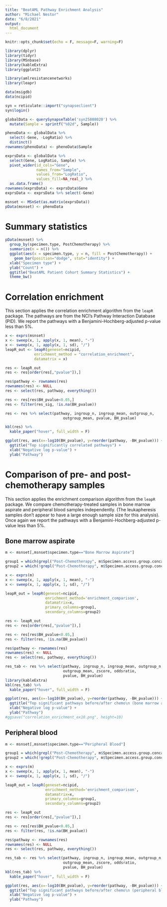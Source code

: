 ```yaml
---
title: "BeatAML Pathway Enrichment Analysis"
author: "Michael Nestor"
date: "6/8/2021"
output:
  html_document
---
```


```r
knitr::opts_chunk$set(echo = F, message=F, warning=F)

library(dplyr)
library(tidyr)
library(MSnbase)
library(kableExtra)
library(ggplot2)

library(amlresistancenetworks)
library(leapr)

data(msigdb)
data(ncipid)
```

```r
syn = reticulate::import("synapseclient")
syn$login()

globalData <- querySynapseTable('syn25808020') %>%
  mutate(Sample = sprintf("%02d", Sample))

phenoData <- globalData %>%
  select(-Gene, -LogRatio) %>%
  distinct()
rownames(phenoData) <- phenoData$Sample

exprsData <- globalData %>%
  select(Gene, LogRatio, Sample) %>%
  pivot_wider(id_cols="Gene",
              names_from="Sample",
              values_from="LogRatio",
              values_fill=NA_real_) %>%
  as.data.frame()
rownames(exprsData) <- exprsData$Gene
exprsData <- exprsData %>% select(-Gene)

msnset <- MSnSet(as.matrix(exprsData))
pData(msnset) <- phenoData
```

# Summary statistics 

```r
pData(msnset) %>%
  group_by(specimen.type, PostChemotherapy) %>%
  summarize(n = n()) %>%
  ggplot(aes(x = specimen.type, y = n, fill = PostChemotherapy)) + 
    geom_bar(position="dodge", stat="identity") +
  xlab("Specimen type") +
  ylab("Count") +
  ggtitle("BeatAML Patient Cohort Summary Statistics") +
  theme_bw()
```

# Correlation enrichment

This section applies the correlation enrichment algorithm from the `leapR` package. The pathways are from the NCI’s Pathway Interaction Database (PID). We report the
pathways with a Benjamini-Hochberg-adjusted p-value less than 5%.

```r
x <- exprs(msnset)
x <- sweep(x, 1, apply(x, 1, mean), "-")
x <- sweep(x, 1, apply(x, 1, sd), "/")
leapR_out <- leapR(geneset=ncipid,
             enrichment_method = "correlation_enrichment",
             datamatrix = x)
```

```r
res <- leapR_out
res <- res[order(res[,"pvalue"]),]

res$pathway <- rownames(res)
rownames(res) <- NULL
res <- select(res, pathway, everything())

res <- res[res$BH_pvalue<0.05,]
res <- filter(res_sig, !is.na(BH_pvalue))

res <- res %>% select(pathway, ingroup_n, ingroup_mean, outgroup_n, 
                          outgroup_mean, pvalue, BH_pvalue)

kbl(res) %>%
  kable_paper("hover", full_width = F)
```

```r
ggplot(res, aes(x=-log10(BH_pvalue), y=reorder(pathway, -BH_pvalue))) + geom_bar(stat="identity") +
  ggtitle("Top significantly correlated pathways") +
  xlab("Negative log p-value") +
  ylab("Pathway")
```

# Comparison of pre- and post- chemotherapy samples

This section applies the enrichment comparison algorithm from the `leapR` package. We compare chemotherapy-treated samples in bone marrow aspirate and peripheral
blood samples independently. (The leukapheresis samples don't appear to have a
large enough sample size for this analysis). Once again we report the
pathways with a Benjamini-Hochberg-adjusted p-value less than 5%.

## Bone marrow aspirate

```r
m <- msnset[,msnset$specimen.type=="Bone Marrow Aspirate"]

group1 = which(grepl("Post-Chemotherapy", m$Specimen.access.group.concatenated))
group2 = which(!grepl("Post-Chemotherapy", m$Specimen.access.group.concatenated))

x <- exprs(m)
x <- sweep(x, 1, apply(x, 1, mean), "-")
x <- sweep(x, 1, apply(x, 1, sd), "/")

leapR_out = leapR(geneset=ncipid,
                  enrichment_method='enrichment_comparison',
                  datamatrix=x,
                  primary_columns=group1,
                  secondary_columns=group2)
```

```r
res <- leapR_out
res <- res[order(res[,"pvalue"]),]

res <- res[res$BH_pvalue<0.05,]
res <- filter(res, !is.na(BH_pvalue))

res$pathway <- rownames(res)
rownames(res) <- NULL
res <- select(res, pathway, everything())

res_tab <- res %>% select(pathway, ingroup_n, ingroup_mean, outgroup_n, 
                          outgroup_mean, zscore, oddsratio,
                          pvalue, BH_pvalue)
library(kableExtra)
kbl(res_tab) %>%
  kable_paper("hover", full_width = F)
```

```r
ggplot(res, aes(x=-log10(BH_pvalue), y=reorder(pathway, -BH_pvalue))) + geom_bar(stat="identity") +
  ggtitle("Top significant pathways before/after chemo\n (bone marrow aspirate)") +
  xlab("Negative log p-value") +
  ylab("Pathway")
#ggsave("correlation_enrichment_ex10.png", height=10)
```


## Peripheral blood

```r
m <- msnset[,msnset$specimen.type=="Peripheral Blood"]

group1 = which(grepl("Post-Chemotherapy", m$Specimen.access.group.concatenated))
group2 = which(!grepl("Post-Chemotherapy", m$Specimen.access.group.concatenated))

x <- exprs(m)
x <- sweep(x, 1, apply(x, 1, mean), "-")
x <- sweep(x, 1, apply(x, 1, sd), "/")

leapR_out = leapR(geneset=ncipid,
                  enrichment_method='enrichment_comparison',
                  datamatrix=x,
                  primary_columns=group1,
                  secondary_columns=group2)
```

```r
res <- leapR_out
res <- res[order(res[,"pvalue"]),]

res <- res[res$BH_pvalue<0.05,]
res <- filter(res, !is.na(BH_pvalue))

res$pathway <- rownames(res)
rownames(res) <- NULL
res <- select(res, pathway, everything())

res_tab <- res %>% select(pathway, ingroup_n, ingroup_mean, outgroup_n, 
                          outgroup_mean, zscore, oddsratio,
                          pvalue, BH_pvalue)
kbl(res_tab) %>%
  kable_paper("hover", full_width = F)
```

```r
ggplot(res, aes(x=-log10(BH_pvalue), y=reorder(pathway, -BH_pvalue))) + geom_bar(stat="identity") +
  ggtitle("Top significant pathways before/after chemo\n (peripheral blood)") +
  xlab("Negative log p-value") +
  ylab("Pathway")
```


